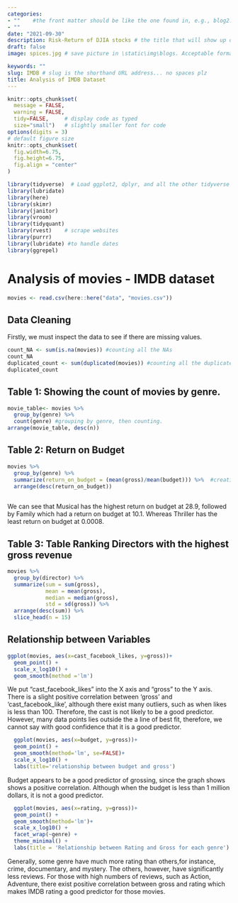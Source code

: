 ```yaml
---
categories:  
- ""    #the front matter should be like the one found in, e.g., blog2.md. It cannot be like the normal Rmd we used
- ""
date: "2021-09-30"
description: Risk-Return of DJIA stocks # the title that will show up once someone gets to this page
draft: false
image: spices.jpg # save picture in \static\img\blogs. Acceptable formats= jpg, jpeg, or png . Your iPhone pics wont work

keywords: ""
slug: IMDB # slug is the shorthand URL address... no spaces plz
title: Analysis of IMDB Dataset
---
```



```r
knitr::opts_chunk$set(
  message = FALSE, 
  warning = FALSE, 
  tidy=FALSE,     # display code as typed
  size="small")   # slightly smaller font for code
options(digits = 3)
# default figure size
knitr::opts_chunk$set(
  fig.width=6.75, 
  fig.height=6.75,
  fig.align = "center"
)
```

```r
library(tidyverse)  # Load ggplot2, dplyr, and all the other tidyverse packages
library(lubridate)
library(here)
library(skimr)
library(janitor)
library(vroom)
library(tidyquant)
library(rvest)    # scrape websites
library(purrr)  
library(lubridate) #to handle dates
library(ggrepel)
```

# Analysis of movies - IMDB dataset

```r
movies <- read.csv(here::here("data", "movies.csv"))

```

## Data Cleaning
Firstly, we must inspect the data to see if there are missing values.
```r
count_NA <- sum(is.na(movies)) #counting all the NAs
count_NA
duplicated_count <- sum(duplicated(movies)) #counting all the duplicated
duplicated_count
```


## Table 1: Showing the count of movies by genre.
```r
movie_table<- movies %>%
  group_by(genre) %>% 
  count(genre) #grouping by genre, then counting.
arrange(movie_table, desc(n))
```

## Table 2: Return on Budget

```r
movies %>% 
  group_by(genre) %>% 
  summarize(return_on_budget = (mean(gross)/mean(budget))) %>%  #creating a new column called return_on _budget
  arrange(desc(return_on_budget))
  
```
We can see that Musical has the highest return on budget at 28.9, followed by Family which had a return on budget at 10.1. Whereas Thriller has the least return on budget at 0.0008.

## Table 3: Table Ranking Directors with the highest gross revenue
```r
movies %>% 
  group_by(director) %>% 
  summarize(sum = sum(gross),
            mean = mean(gross), 
            median = median(gross), 
            std = sd(gross)) %>% 
  arrange(desc(sum)) %>%
  slice_head(n = 15)
```

## Relationship between Variables

```r
ggplot(movies, aes(x=cast_facebook_likes, y=gross))+ 
  geom_point() +
  scale_x_log10() +
  geom_smooth(method ='lm')
```
We put "cast_facebook_likes" into the X axis and "gross" to the Y axis. There is a slight positive correlation between 'gross' and 'cast_facebook_like', although there exist many outliers, such as when likes is less than 100. Therefore, the cast is not likely to be a good predictor. However, many data points lies outside the a line of best fit, therefore, we cannot say with good confidence that it is a good predictor.

```r
  ggplot(movies, aes(x=budget, y=gross))+ 
  geom_point() + 
  geom_smooth(method='lm', se=FALSE)+ 
  scale_x_log10() + 
  labs(title='relationship between budget and gross')
```
Budget appears to be a good predictor of grossing, since the graph shows shows a positive correlation. Although when the budget is less than 1 million dollars, it is not a good predictor.


```r
  ggplot(movies, aes(x=rating, y=gross))+ 
  geom_point() +
  geom_smooth(method='lm')+ 
  scale_x_log10() + 
  facet_wrap(~genre) + 
  theme_minimal() + 
  labs(title = 'Relationship between Rating and Gross for each genre')
```
Generally, some genre have much more rating than others,for instance, crime, documentary, and mystery. The others, however, have significantly less reviews. For those with high numbers of reviews, such as Action, Adventure, there exist positive correlation between gross and rating which makes IMDB rating a good predictor for those movies.


